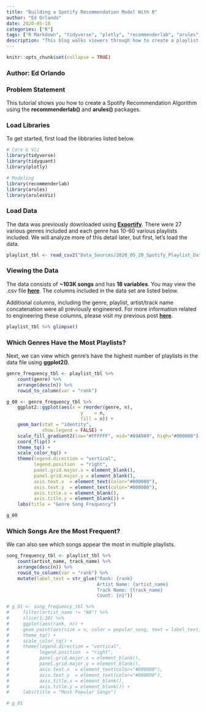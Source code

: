```yaml
---
title: "Building a Spotify Recommendation Model With R"
author: "Ed Orlando"
date: 2020-05-18
categories: ["R"]
tags: ["R Markdown", "tidyverse", "plotly", "recommenderlab", "arules", "arulesViz"]
description: "This blog walks viewers through how to create a playlist recommendation algorithm using recommenderlab and arules packages"
---
```


```r
knitr::opts_chunk$set(collapse = TRUE)
```

### Author: Ed Orlando

### Problem Statement

This tutorial shows you how to create a Spotify Recommendation Algorithm using the **recommenderlab()** and **arules()** packages. 

### Load Libraries
To get started, first load the libbraries listed below.

```r
# Core & Viz
library(tidyverse)
library(tidyquant)
library(plotly)

# Modeling
library(recommenderlab)
library(arules)
library(arulesViz)
```

### Load Data
The data was previously downloaded using **[Exportify](<https://rawgit.com/watsonbox/exportify/master/exportify.html>)**.  There were 27 various genres included and each genre has 10-60 various playlists included.  We will analyze more of this detail later, but first, let's load the data. 


```r
playlist_tbl <- read_csv2("Data_Sources/2020_05_20_Spotify_Playlist_Data/all_playlists.csv")
```

### Viewing the Data

The data consists of **~103K songs** and has **18 variables**. You may view the .csv file **[here](https://ed-orlando07.netlify.app/zip_files/Spotify_Playlist.zip)**.  The columns included in the data set are listed below.  

Additional columns, including the genre, playlist, artist/track name concatenation were all previously engineered.  For more information related to engineering these columns, please visit my previous post **[here](<https://ed-orlando07.netlify.app/2020/05/14/loading-multiple-files-from-various-folders-in-r/>)**.  

```r
playlist_tbl %>% glimpse()
```

### Which Genres Have the Most Playlists?

Next, we can view which genre's have the highest number of playlists in the data file using **ggplot2()**.  

```r
genre_frequency_tbl <- playlist_tbl %>%
    count(genre) %>%
    arrange(desc(n)) %>%
    rowid_to_column(var = "rank")

g_00 <- genre_frequency_tbl %>%
    ggplot2::ggplot(aes(x = reorder(genre, n), 
                           y    = n, 
                           fill = n)) +
    geom_bar(stat = "identity",
             show.legend = FALSE) +
    scale_fill_gradient2(low="#FFFFFF", mid="#A9A9A9", high="#000000") +
    coord_flip() +
    theme_tq() +
    scale_color_tq() +
    theme(legend.direction = "vertical", 
          legend.position  = "right",
          panel.grid.major.x = element_blank(),
          panel.grid.major.y = element_blank(),
          axis.text.x  = element_text(color="#000000"),
          axis.text.y  = element_text(color="#000000"),
          axis.title.x = element_blank(),
          axis.title.y = element_blank()) + 
    labs(title = "Genre Song Frequency")

g_00

```

### Which Songs Are the Most Frequent?

We can also see which songs appear the most in multiple playlists.

```r
song_frequency_tbl <- playlist_tbl %>%
    count(artist_name, track_name) %>%
    arrange(desc(n)) %>%
    rowid_to_column(var = "rank") %>%
    mutate(label_text = str_glue("Rank: {rank}
                                 Artist Name: {artist_name}
                                 Track Name: {track_name}
                                 Count: {n}"))

# g_01 <- song_frequency_tbl %>%
#     filter(artist_name != "NA") %>%
#     slice(1:30) %>%
#     ggplot(aes(rank, n)) +
#     geom_point(aes(size = n, color = popular_song, text = label_text), alpha = 0.2) +
#     theme_tq() +
#     scale_color_tq() +
#     theme(legend.direction = "vertical", 
#           legend.position  = "right",
#           panel.grid.major.x = element_blank(),
#           panel.grid.major.y = element_blank(),
#           axis.text.x  = element_text(color="#000000"),
#           axis.text.y  = element_text(color="#000000"),
#           axis.title.x = element_blank(),
#           axis.title.y = element_blank()) + 
#     labs(title = "Most Popular Songs")

# g_01

```

